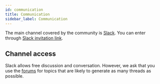 ```yaml
---
id: communication
title: Communication
sidebar_label: Communication
---
```



<AdFitTopFixed />

The main channel covered by the community is [Slack](https://slack.com).
You can enter through [Slack invitation link](https://dooboolab.com/joinCPKorea).

## Channel access

Slack allows free discussion and conversation.
However, we ask that you use the [forums](https://forums.crossplatformkorea.com) for topics that are likely to generate as many threads as possible.
